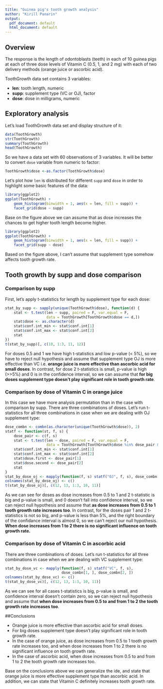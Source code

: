 ```yaml
---
title: "Guinea pig's tooth growth analysis"
author: "Kirill Panarin"
output:
  pdf_document: default
  html_document: default
---
```

## Overview

The response is the length of odontoblasts (teeth) in each of 10 guinea pigs at each of three dose levels of Vitamin C (0.5, 1, and 2 mg) with each of two delivery methods (orange juice or ascorbic acid).

ToothGrowth data set contains 3 variables:

- **len**: tooth length, numeric
- **supp**: supplement type (VC or OJ), factor
- **dose**: dose in milligrams, numeric

## Exploratory analysis

Let's load ToothGrowth data set and display structure of it:

```r
data(ToothGrowth)
str(ToothGrowth)
summary(ToothGrowth)
head(ToothGrowth)
```

So we have a data set with 60 observations of 3 variables. It will be better to convert `dose` variable from numeric to factor:

```r
ToothGrowth$dose <-as.factor(ToothGrowth$dose)
```

Let's plot how `len` is distributed for different `supp` and `dose` in order to highlight some basic features of the data:

```r
library(ggplot2)
ggplot(ToothGrowth) +
    geom_histogram(binwidth = 1, aes(x = len, fill = supp)) + 
    facet_grid(dose ~ supp)
```

Base on the figure above we can assume that as dose increases the chances to get higher tooth length become higher. 

```r
library(ggplot2)
ggplot(ToothGrowth) +
    geom_histogram(binwidth = 1, aes(x = len, fill = supp)) + 
    facet_grid(supp ~ dose)
```

Based on the figure above, I can't assume that supplement type somehow affects tooth growth rate.

## Tooth growth by supp and dose comparison

### Comparison by supp

First, let's apply t-statistics for length by supplement type for each dose:

```r
stat_by_supp <- sapply(unique(ToothGrowth$dose), function(d) {
    stat <- t.test(len ~ supp, paired = F, var.equal = F, 
                   data = ToothGrowth[ToothGrowth$dose == d,])
    stat$dose <- as.character(d)
    stat$conf.int_min <- stat$conf.int[1]
    stat$conf.int_max <- stat$conf.int[2]
    stat
})
t(stat_by_supp)[, c(10, 1:3, 11, 12)]
```

For doses 0.5 and 1 we have high t-statistics and low p-value (< 5%), so we have to reject null hypothesis and assume that supplement type OJ is more effective than VC i.e. **orange juice is more effective than ascorbic acid for small doses**. In contrast, for dose 2 t-statistics is small, p-value is high (>>5%) and 0 is in the confidence interval, so we can assume that  **for big doses supplement type doesn't play significant role in tooth growth rate**.

### Comparison by dose of Vitamin C in orange juice

In this case we have more analysis permutation than in the case with comparison by supp. There are three combinations of doses. Let's run t-statistics for all three combinations in case when we are dealing with OJ supplement type:

```r
dose_combn <- combn(as.character(unique(ToothGrowth$dose)), 2)
statf <- function(st, f, s) {
    dose_pair <- c(f, s) 
    stat <- t.test(len ~ dose, paired = F, var.equal = F, 
                   data = ToothGrowth[ToothGrowth$dose %in% dose_pair & ToothGrowth$supp == st,])
    stat$conf.int_min <- stat$conf.int[1]
    stat$conf.int_max <- stat$conf.int[2]    
    stat$dose.first <- dose_pair[1]   
    stat$dose.second <- dose_pair[2]
    stat
}
stat_by_dose_oj <- mapply(function(f, s) statf("OJ", f, s), dose_combn[1, ], dose_combn[2, ])
colnames(stat_by_dose_oj) <- c()
t(stat_by_dose_oj)[, c(12, 13, 1:3, 10, 11)]
```

As we can see for doses as dose increases from 0.5 to 1 and 2 t-statistic is big and p-value is small, and 0 doesn't fall into confidence interval, so we can reject null hypothesis and assume that **as dose increases from 0.5 to 1 tooth growth rate increases too**. In contrast, for the doses pair 1 and 2 t-statistics is not so big, and p-value is less than 5%, and the right boundary of the confidance interval is almost 0, so we can't reject our null hypothesis. **When dose increases from 1 to 2 there is no significant influence on tooth growth rate.**

### Comparison by dose of Vitamin C in ascorbic acid

There are three combinations of doses. Let's run t-statistics for all three combinations in case when we are dealing with VC supplement type:

```r
stat_by_dose_vc <- mapply(function(f, s) statf("VC", f, s), 
                          dose_combn[1, ], dose_combn[2, ])
colnames(stat_by_dose_vc) <- c()
t(stat_by_dose_vc)[, c(12, 13, 1:3, 10, 11)]
```

As we can see for all cases t-statistics is big, p-value is small, and confidence interval doesn't contain zero, so we can reject null hypothesis and assume that **when dose increases from 0.5 to and from 1 to 2 the tooth growth rate increases too**.

##Conclusions

- Orange juice is more effective than ascorbic acid for small doses.
- For big doses supplement type doesn't play significant role in tooth growth rate.
- In the case of orange juice, as dose increases from 0.5 to 1 tooth growth rate increases too, and when dose increases from 1 to 2 there is no significant influence on tooth growth rate.
- In the case of ascorbic acid, when dose increases from 0.5 to and from 1 to 2 the tooth growth rate increases too.

Base on the conclusions above we can generalize the ide, and state that orange juice is more effective supplement type than ascorbic acid. In addition, we can state that Vitamin C definitely increases tooth growth rate.
